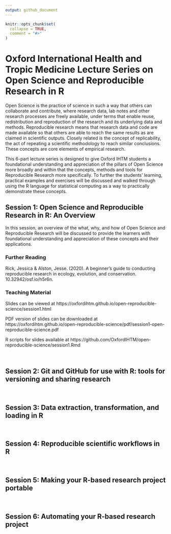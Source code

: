 ```yaml
---
output: github_document
---
```


<!-- README.md is generated from README.Rmd. Please edit that file -->

```r
knitr::opts_chunk$set(
  collapse = TRUE,
  comment = "#>"
)
```

# Oxford International Health and Tropic Medicine Lecture Series on Open Science and Reproducible Research in R

<!-- badges: start -->
<!-- badges: end -->

Open Science is the practice of science in such a way that others can collaborate and contribute, where research data, lab notes and other research processes are freely available, under terms that enable reuse, redistribution and reproduction of the research and its underlying data and methods. Reproducible research means that research data and code are made available so that others are able to reach the same results as are claimed in scientific outputs. Closely related is the concept of replicability, the act of repeating a scientific methodology to reach similar conclusions. These concepts are core elements of empirical research.

This 6-part lecture series is designed to give Oxford IHTM students a foundational understanding and appreciation of the pillars of Open Science more broadly and within that the concepts, methods and tools for Reproducible Research more specifically. To further the students' learning, practical examples and exercises will be discussed and walked through using the R language for statistical computing as a way to practically demonstrate these concepts.

## Session 1: Open Science and Reproducible Research in R: An Overview

In this session, an overview of the what, why, and how of Open Science and Reproducible Research will be discussed to provide the learners with foundational understanding and appreciation of these concepts and their applications.

### Further  Reading    

Rick, Jessica & Alston, Jesse. (2020). A beginner’s guide to conducting reproducible research in ecology, evolution, and conservation. 10.32942/osf.io/h5r6n. 

### Teaching Material    
Slides can be viewed at https://oxfordihtm.github.io/open-reproducible-science/session1.html


PDF version of slides can be downloaded at https://oxfordihtm.github.io/open-reproducible-science/pdf/session1-open-reproducible-science.pdf

R scripts for slides available at https://github.com/OxfordIHTM/open-reproducible-science/session1.Rmd

<br/>

## Session 2: Git and GitHub for use with R: tools for versioning and sharing research


<br/>

## Session 3: Data extraction, transformation, and loading in R


<br/>

## Session 4: Reproducible scientific workflows in R


<br/>

## Session 5: Making your R-based research project portable


<br/>

## Session 6: Automating your R-based research project

